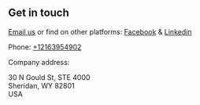 ## Get in touch

[Email us](darkwinddev@gmail.com) or find on other platforms: [Facebook](https://www.facebook.com/gmoneyapp/) & [Linkedin](https://www.linkedin.com/company/gmoney)

Phone: [+12163954902](tel:+12163954902)

Company address:

<p>
30 N Gould St, STE 4000 <br />
Sheridan, WY 82801 <br />
USA </p>